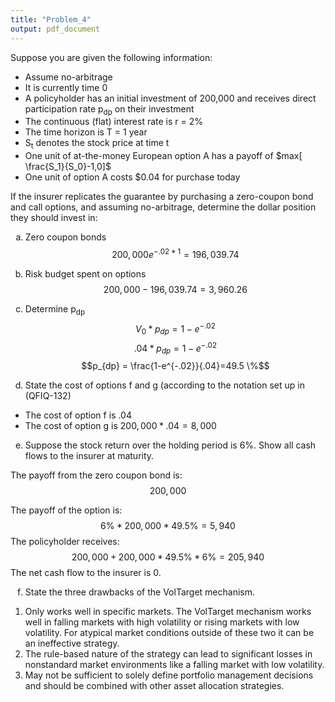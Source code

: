 ```yaml
---
title: "Problem_4"
output: pdf_document
---
```


Suppose you are given the following information:

* Assume no-arbitrage 
* It is currently time 0
* A policyholder has an initial investment of 200,000 and receives direct participation rate p~dp~ on their investment
* The continuous (flat) interest rate is r = 2% 
* The time horizon is T = 1 year
* S~t~ denotes the stock price at time t
* One unit of at-the-money European option A has a payoff of $max[ \frac{S_1}{S_0}-1,0]$
* One unit of option A costs $0.04 for purchase today 

If the insurer replicates the guarantee by purchasing a zero-coupon bond and call options, and assuming no-arbitrage, determine the dollar position they should invest in:  

(a) Zero coupon bonds 
$$ 200,000e^{-.02*1} = 196,039.74$$

(b) Risk budget spent on options
$$ 200,000 - 196,039.74 = 3,960.26$$

(c) Determine p~dp~
$$ V_0*p_{dp}=1-e^{-.02}$$
$$ .04 * p_{dp} = 1-e^{-.02}$$
$$p_{dp} = \frac{1-e^{-.02}}{.04}=49.5 \%$$

(d) State the cost of options f and g (according to the notation set up in (QFIQ-132) 

* The cost of option f is .04
* The cost of option g is $200,000 * .04 = 8,000$

(e) Suppose the stock return over the holding period is 6%. Show all cash flows to the insurer at maturity.  

The payoff from the zero coupon bond is:
$$200,000$$

The payoff of the option is:  
$$ 6\% * 200,000 * 49.5\% = 5,940 $$
The policyholder receives:
$$200,000+ 200,000 * 49.5\% * 6 \% = 205,940 $$ 
The net cash flow to the insurer is 0. 

(f) State the three drawbacks of the VolTarget mechanism. 

1. Only works well in specific markets. The VolTarget mechanism works well in falling markets with high volatility or rising markets with low volatility. For atypical market conditions outside of these two it can be an ineffective strategy. 
2. The rule-based nature of the strategy can lead to significant losses in nonstandard market environments like a falling market with low volatility. 
3. May not be sufficient to solely define portfolio management decisions and should be combined with other asset allocation strategies. 